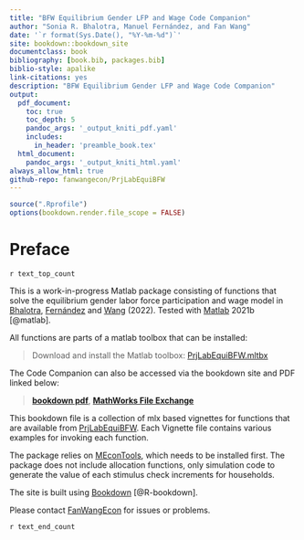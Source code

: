 ```yaml
---
title: "BFW Equilibrium Gender LFP and Wage Code Companion"
author: "Sonia R. Bhalotra, Manuel Fernández, and Fan Wang"
date: '`r format(Sys.Date(), "%Y-%m-%d")`'
site: bookdown::bookdown_site
documentclass: book
bibliography: [book.bib, packages.bib]
biblio-style: apalike
link-citations: yes
description: "BFW Equilibrium Gender LFP and Wage Code Companion"
output:
  pdf_document:
    toc: true
    toc_depth: 5
    pandoc_args: '_output_kniti_pdf.yaml'
    includes:
      in_header: 'preamble_book.tex'
  html_document:
    pandoc_args: '_output_kniti_html.yaml'
always_allow_html: true
github-repo: fanwangecon/PrjLabEquiBFW
---
```


```r
source(".Rprofile")
options(bookdown.render.file_scope = FALSE)
```

# Preface {-}

`r text_top_count`

This is a work-in-progress Matlab package consisting of functions that solve the equilibrium gender labor force participation and wage model in [Bhalotra](https://www.iza.org/person/2905/sonia-r-bhalotra), [Fernández](https://sites.google.com/view/manuelfernandezsierra) and [Wang](https://fanwangecon.github.io/) (2022). Tested with [Matlab](https://www.mathworks.com/products/matlab.html) 2021b [@matlab].

All functions are parts of a matlab toolbox that can be installed:

> Download and install the Matlab toolbox: [PrjLabEquiBFW.mltbx](https://github.com/FanWangEcon/PrjLabEquiBFW/blob/master/PrjLabEquiBFW.mltbx)

The Code Companion can also be accessed via the bookdown site and PDF linked below:

> [**bookdown pdf**](https://fanwangecon.github.io/PrjLabEquiBFW/bookdown/BFW-Equilibrium-Gender-LFP-and-Wage-Code-Companion.pdf), [**MathWorks File Exchange**](https://www.mathworks.com/matlabcentral/fileexchange/80164-PrjLabEquiBFW)

This bookdown file is a collection of mlx based vignettes for functions that are available from [PrjLabEquiBFW](https://github.com/FanWangEcon/PrjLabEquiBFW). Each Vignette file contains various examples for invoking each function.

The package relies on [MEconTools](https://fanwangecon.github.io/MEconTools/), which needs to be installed first. The package does not include allocation functions, only simulation code to generate the value of each stimulus check increments for households.

The site is built using [Bookdown](https://bookdown.org/) [@R-bookdown].

Please contact [FanWangEcon](https://fanwangecon.github.io/) for issues or problems.

`r text_end_count`
